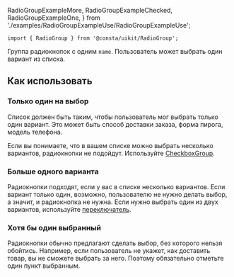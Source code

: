   RadioGroupExampleMore,
  RadioGroupExampleChecked,
  RadioGroupExampleOne,
} from './examples/RadioGroupExampleUse/RadioGroupExampleUse';

```tsx
import { RadioGroup } from '@consta/uikit/RadioGroup';
```

Группа радиокнопок с одним `name`. Пользователь может выбрать один вариант из списка.

<RadioGroupExampleView />

## Как использовать

### Только один на выбор

Список должен быть таким, чтобы пользователь мог выбрать только один вариант.
Это может быть способ доставки заказа, форма пирога, модель телефона.

Если вы понимаете, что в вашем списке можно выбрать несколько вариантов,
радиокнопки не подойдут. Используйте [CheckboxGroup](##LIBS.LIB.STAND/lib:uikit/stand:components-checkboxgroup-stable).

<RadioGroupExampleOne />

### Больше одного варианта

Радиокнопки подходят, если у вас в списке несколько вариантов.
Если вариант только один, возможно, пользователю не нужно делать выбор,
а значит, и радиокнопка не нужна. Если нужно выбрать один из двух вариантов,
используйте [переключатель](##LIBS.LIB.STAND/lib:uikit/stand:components-switch-stable).

<RadioGroupExampleMore />

### Хотя бы один выбранный

Радиокнопки обычно предлагают сделать выбор, без которого нельзя обойтись. Например,
если пользователь не укажет, как доставить товар, вы не сможете выбрать за него.
Поэтому обязательно отметьте один пункт выбранным.

<RadioGroupExampleChecked />
